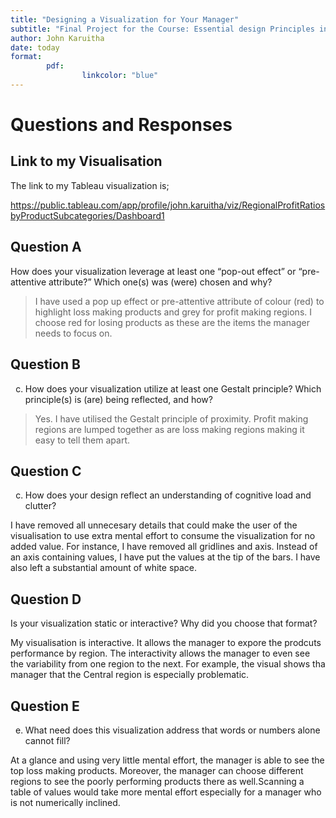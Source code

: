 ```yaml
---
title: "Designing a Visualization for Your Manager"
subtitle: "Final Project for the Course: Essential design Principles in Tableau"
author: John Karuitha
date: today
format: 
        pdf:
                linkcolor: "blue"
---
```


# **Questions and Responses**

## Link to my Visualisation

The link to my Tableau visualization is;

<https://public.tableau.com/app/profile/john.karuitha/viz/RegionalProfitRatiosbyProductSubcategories/Dashboard1>

## **Question A**

How does your visualization leverage at least one “pop-out effect” or “pre-attentive attribute?” Which one(s) was (were) chosen and why?


:::{.callout-note}
>I have used a pop up effect or pre-attentive attribute of colour (red) to highlight loss making products and grey for profit making regions. I choose red for losing products as these are the items the manager needs to focus on.
:::

## **Question B**

c. How does your visualization utilize at least one Gestalt principle? Which principle(s) is (are) being reflected, and how?

:::{.callout-note}
>Yes. I have utilised the Gestalt principle of proximity. Profit making regions are lumped together as are loss making regions making it easy to tell them apart.
:::

## **Question C**
c. How does your design reflect an understanding of cognitive load and clutter?

:::{.callout-note}
I have removed all unnecesary details that could make the user of the visualisation to use extra mental effort to consume the visualization for no added value. For instance, I have removed all gridlines and axis. Instead of an axis containing values, I have put the values at the tip of the bars. I have also left a substantial amount of white space.
:::

## **Question D**

Is your visualization static or interactive? Why did you choose that format?

:::{.callout-note}
My visualisation is interactive. It allows the manager to expore the prodcuts performance by region. The interactivity allows the manager to even see the variability from one region to the next. For example, the visual shows tha manager that the Central region is especially problematic. 
:::

## **Question E**
e. What need does this visualization address that words or numbers alone cannot fill?

:::{.callout-note}
At a glance and using very little mental effort, the manager is able to see the top loss making products. Moreover, the manager can choose different regions to see the poorly performing products there as well.Scanning a table of values would take more mental effort especially for a manager who is not numerically inclined.
:::

